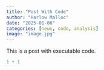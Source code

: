 ```yaml
---
title: "Post With Code"
author: "Harlow Malloc"
date: "2025-01-06"
categories: [news, code, analysis]
image: "image.jpg"
---
```


This is a post with executable code.

```r
1 + 1
```
